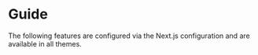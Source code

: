
# Guide

The following features are configured via the Next.js configuration and are
available in all themes.

<Cards>
  <Card title="Organize Files" href="/docs/guide/organize-files" />
  <Card title="Markdown" href="/docs/guide/markdown" />
  <Card title="Syntax Highlighting" href="/docs/guide/syntax-highlighting" />
  <Card title="Next.js Link" href="/docs/guide/link" />
  <Card title="Next.js Image" href="/docs/guide/image" />
  <Card title="Next.js SSG" href="/docs/guide/ssg" />
  <Card title="Next.js I18n" href="/docs/guide/i18n" />
  <Card title="Custom CSS" href="/docs/guide/custom-css" />
  <Card title="Advanced" href="/docs/guide/advanced" />
  <Card title="Built-in Components" href="/docs/guide/built-ins" />
</Cards>
